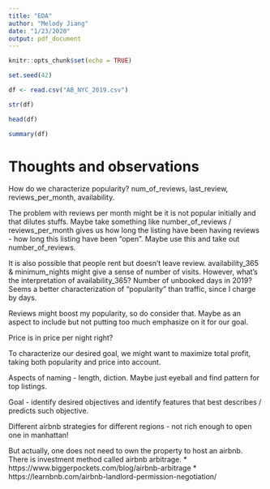 ```yaml
---
title: "EDA"
author: "Melody Jiang"
date: "1/23/2020"
output: pdf_document
---
```


```r
knitr::opts_chunk$set(echo = TRUE)
```

```r
set.seed(42)
```

```r
df <- read.csv("AB_NYC_2019.csv")
```

```r
str(df)
```

```r
head(df)
```

```r
summary(df)
```

# Thoughts and observations

How do we characterize popularity? num_of_reviews, last_review, reviews_per_month, availability.

The problem with reviews per month might be it is not popular initially and that dilutes stuffs. Maybe take something like number_of_reviews / reviews_per_month gives us how long the listing have been having reviews - how long this listing have been "open". Maybe use this and take out number_of_reviews.

It is also possible that people rent but doesn't leave review. availability_365 & minimum_nights might give a sense of number of visits. However, what's the interpretation of availability_365? Number of unbooked days in 2019? Seems a better characterization of "popularity" than traffic, since I charge by days.

Reviews might boost my popularity, so do consider that. Maybe as an aspect to include but not putting too much emphasize on it for our goal.

Price is in price per night right?

To characterize our desired goal, we might want to maximize total profit, taking both popularity and price into account. 

Aspects of naming - length, diction. Maybe just eyeball and find pattern for top listings.

Goal - identify desired objectives and identify features that best describes / predicts such objective.

Different airbnb strategies for different regions - not rich enough to open one in manhattan!

But actually, one does not need to own the property to host an airbnb. There is investment method called airbnb arbitrage.
* https://www.biggerpockets.com/blog/airbnb-arbitrage
* https://learnbnb.com/airbnb-landlord-permission-negotiation/











